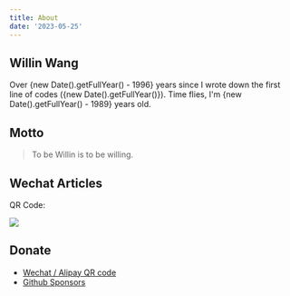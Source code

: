 ```yaml
---
title: About
date: '2023-05-25'
---
```


## Willin Wang

Over {new Date().getFullYear() - 1996} years since I wrote down the first line of codes ({new Date().getFullYear()}).
Time flies, I'm <span className='badge badge-primary badge-outline'>{new Date().getFullYear() - 1989}</span> years old.

## Motto

> To be Willin is to be willing.

## Wechat Articles

QR Code:

![](/images/qr.png)

## Donate

- [Wechat / Alipay QR code](/images/donate.png)
- [Github Sponsors](https://github.com/sponsors/willin)
